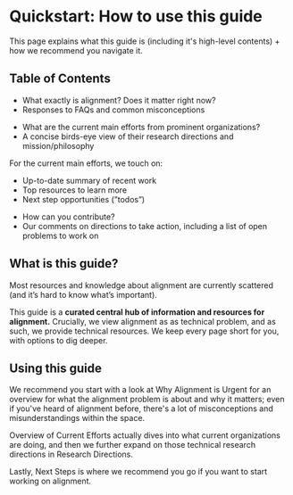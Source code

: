 
# Quickstart: How to use this guide

<Promise>This page explains what this guide is (including it's high-level contents) + how we recommend you navigate it.</Promise>

## Table of Contents

<div className='grid lg:grid-cols-2 gap-x-5 gap-y-5'>
    <SectionCard number='01' title='Why alignment urgently matters' href='/why-alignment'>
        <ul className='compact-quickstart-list'>
            <li>What exactly is alignment? Does it matter right now?</li>
            <li>Responses to FAQs and common misconceptions</li>
        </ul>
    </SectionCard>
    <SectionCard number='02' title='Overview of current efforts' href='/overview-current-efforts'>
        <ul className='compact-quickstart-list'>
            <li>What are the current main efforts from prominent organizations?</li>
            <li>A concise birds-eye view of their research directions and mission/philosophy</li>
        </ul>
    </SectionCard>
    <SectionCard number='03' title='Research Directions' href='/research-directions'>
        <div>For the current main efforts, we touch on:</div>
        <ul className='compact-quickstart-list'>
            <li>Up-to-date summary of recent work</li>
            <li>Top resources to learn more</li>
            <li>Next step opportunities (”todos”)</li>
        </ul>
    </SectionCard>
    <SectionCard number='04' title='Next steps' href='/next-steps'>
        <ul className='compact-quickstart-list'>
            <li>How can you contribute?</li>
            <li>Our comments on directions to take action, including a list of open problems to work on</li>
        </ul>
    </SectionCard>
</div>


## What is this guide?

Most resources and knowledge about alignment are currently scattered (and it’s hard to know what’s important).

This guide is a <b>curated central hub of information and resources for alignment.</b> Crucially, we view alignment as as technical problem, and as such, we provide technical resources. We keep every page short for you, with options to dig deeper.


## Using this guide

We recommend you start with a look at <LinkBadge href='/why-alignment'>Why Alignment is Urgent</LinkBadge> for an overview for what the alignment problem is about and why it matters; even if you've heard of alignment before, there's a lot of misconceptions and misunderstandings within the space.

<LinkBadge href='/overview-current-efforts'>Overview of Current Efforts</LinkBadge> actually dives into what current organizations are doing, and then we further expand on those technical research directions in <LinkBadge href='/research-directions'>Research Directions</LinkBadge>.

Lastly, <LinkBadge href='/next-steps'>Next Steps</LinkBadge> is where we recommend you go if you want to start working on alignment.
